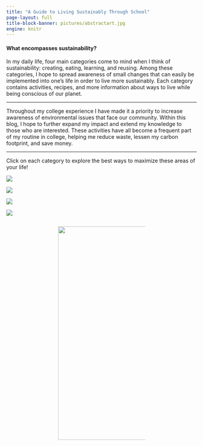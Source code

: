 ```yaml
---
title: "A Guide to Living Sustainably Through School"
page-layout: full
title-block-banner: pictures/abstractart.jpg
engine: knitr
---
```


#### What encompasses sustainability?

In my daily life, four main categories come to mind when I think of sustainability: creating, eating, learning, and reusing. Among these categories, I hope to spread awareness of small changes that can easily be implemented into one's life in order to live more sustainably. Each category contains activities, recipes, and more information about ways to live while being conscious of our planet.

------------------------------------------------------------------------

Throughout my college experience I have made it a priority to increase awareness of environmental issues that face our community. Within this blog, I hope to further expand my impact and extend my knowledge to those who are interested. These activities have all become a frequent part of my routine in college, helping me reduce waste, lessen my carbon footprint, and save money.

------------------------------------------------------------------------

Click on each category to explore the best ways to maximize these areas of your life!

::: grid
::: g-col-6
[![](pictures/diywallartCreating.png){fig-align="right"}](https://sustainablyliving.netlify.app/creating)

[![](pictures/recordflowerwallReusing.png){fig-align="left"}](https://sustainablyliving.netlify.app/reusing)
:::

::: g-col-6
[![](pictures/tomatoleafEating.png){fig-align="left"}](https://sustainablyliving.netlify.app/eating)

[![](pictures/notionLearning.png){fig-align="right"}](https://sustainablyliving.netlify.app/learning)
:::
:::

::: columns
::: {.column width="25%"}
:::

::: {.column width="50%"}
![](pictures/artshowcase.png){fig-align="center" width="564"}
:::

::: {.column width="25%"}
:::
:::
